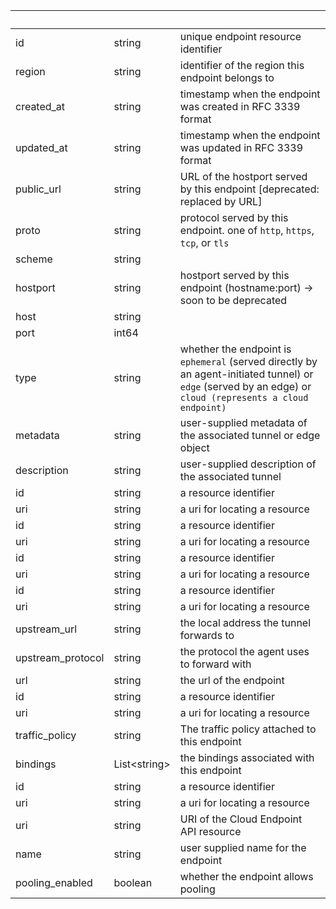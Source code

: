 
| &nbsp;            | &nbsp;             | &nbsp;                                                                                                                                                    |
| ----------------- | ------------------ | --------------------------------------------------------------------------------------------------------------------------------------------------------- |
| id                | string             | unique endpoint resource identifier                                                                                                                       |
| region            | string             | identifier of the region this endpoint belongs to                                                                                                         |
| created_at        | string             | timestamp when the endpoint was created in RFC 3339 format                                                                                                |
| updated_at        | string             | timestamp when the endpoint was updated in RFC 3339 format                                                                                                |
| public_url        | string             | URL of the hostport served by this endpoint [deprecated: replaced by URL]                                                                                 |
| proto             | string             | protocol served by this endpoint. one of `http`, `https`, `tcp`, or `tls`                                                                                 |
| scheme            | string             |                                                                                                                                                           |
| hostport          | string             | hostport served by this endpoint (hostname:port) -> soon to be deprecated                                                                                 |
| host              | string             |                                                                                                                                                           |
| port              | int64              |                                                                                                                                                           |
| type              | string             | whether the endpoint is `ephemeral` (served directly by an agent-initiated tunnel) or `edge` (served by an edge) or `cloud (represents a cloud endpoint)` |
| metadata          | string             | user-supplied metadata of the associated tunnel or edge object                                                                                            |
| description       | string             | user-supplied description of the associated tunnel                                                                                                        |
| id                | string             | a resource identifier                                                                                                                                     |
| uri               | string             | a uri for locating a resource                                                                                                                             |
| id                | string             | a resource identifier                                                                                                                                     |
| uri               | string             | a uri for locating a resource                                                                                                                             |
| id                | string             | a resource identifier                                                                                                                                     |
| uri               | string             | a uri for locating a resource                                                                                                                             |
| id                | string             | a resource identifier                                                                                                                                     |
| uri               | string             | a uri for locating a resource                                                                                                                             |
| upstream_url      | string             | the local address the tunnel forwards to                                                                                                                  |
| upstream_protocol | string             | the protocol the agent uses to forward with                                                                                                               |
| url               | string             | the url of the endpoint                                                                                                                                   |
| id                | string             | a resource identifier                                                                                                                                     |
| uri               | string             | a uri for locating a resource                                                                                                                             |
| traffic_policy    | string             | The traffic policy attached to this endpoint                                                                                                              |
| bindings          | List&lt;string&gt; | the bindings associated with this endpoint                                                                                                                |
| id                | string             | a resource identifier                                                                                                                                     |
| uri               | string             | a uri for locating a resource                                                                                                                             |
| uri               | string             | URI of the Cloud Endpoint API resource                                                                                                                    |
| name              | string             | user supplied name for the endpoint                                                                                                                       |
| pooling_enabled   | boolean            | whether the endpoint allows pooling                                                                                                                       |
